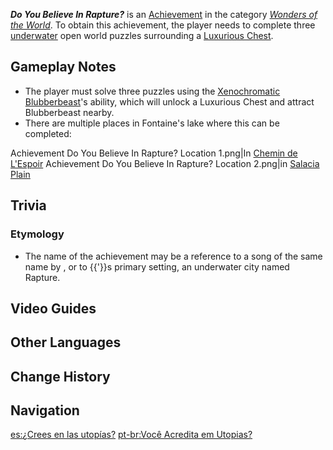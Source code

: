 {{Achievement Infobox
|id           = 81357
|order id     = 1343
|category     = Wonders of the World
|description  = Help build a Blubberbeast paradise.
|requirements = Solve [[underwater]] puzzles with the assistance of [[Xenochromatic Blubberbeast]] to unlock a Luxurious Chest.
|primogems    = 5
|tracking     = 
|topic        = 
|type         = Exploration
|quest        = 
|hidden       = 1
}}
'''''Do You Believe In Rapture?''''' is an [[Achievement]] in the category ''[[Wonders of the World]]''. To obtain this achievement, the player needs to complete three [[underwater]] open world puzzles surrounding a [[Luxurious Chest]].

==Gameplay Notes==
* The player must solve three puzzles using the [[Xenochromatic Blubberbeast]]'s ability, which will unlock a Luxurious Chest and attract Blubberbeast nearby.
* There are multiple places in Fontaine's lake where this can be completed:
<gallery>
Achievement Do You Believe In Rapture? Location 1.png|In [[Chemin de L'Espoir]]
Achievement Do You Believe In Rapture? Location 2.png|in [[Salacia Plain]]
</gallery>

==Trivia==
===Etymology===
* The name of the achievement may be a reference to a song of the same name by ''{{w|Sonic Youth}}'', or to ''{{w|BioShock}}''{{'}}s primary setting, an underwater city named Rapture.
<!--
==Video Guides==
{{EVT
|video1   = 
|caption1 = 
}}
-->

==Video Guides==
{{EVT
|video1   = https://youtu.be/BC_mdl_t5ag
|caption1 = Hidden Achievement: Do You Believe In Rapture?
}}

==Other Languages==
{{Other Languages
|en      = Do You Believe In Rapture?
|zhs     = 你是否相信极乐城？
|zhs_rm  = Nǐ Shìfǒu Xiāngxìn Jílè-chéng?
|zht     = {{MC|m=你|f=妳}}是否相信極樂城？
|zht_rm  = Nǐ Shìfǒu Xiāngxìn Jílè-chéng?
|zh_tl   = Do You Believe In {{tt|Rapture|lit. "Paradise City"}}?
|zh_note = The phrase {{Zh|极乐城|Jílè-chéng|Paradise City}} is the localized Chinese name of the fictional city of Rapture in the video game ''BioShock''. See [[#Trivia|Trivia]].
|ja      = あなたはラプチャーを信じますか？
|ja_rm   = Anata wa Rapuchaa wo Shinjimasu ka?
|ja_tl   = Do You Believe In Rapture?
|ko      = 낙원을 믿으십니까?
|ko_rm   = 
|ko_tl   = 
|es      = ¿Crees en las utopías?
|es_tl   = Do You Believe in Utopias?
|fr      = Foi en l'élysée ?
|fr_tl   = Faith in {{w|Elysium}}?
|ru      = Веришь ли ты в восторг?
|ru_tl   = Do You Believe in Rapture?
|th      = เธอเชื่อในสวรรค์มั้ย?
|th_rm   = 
|th_tl   = 
|vi      = Bạn Có Tin Về Chốn Thiên Đường?
|vi_tl   = 
|de      = Glaubst du an Rapture?
|de_tl   = Do You Believe In Rapture?
|id      = Utopia, Antara Ada dan Tiada?
|id_tl   = Utopia, Between Existing and Not Existing?
|id_note = The Achievement name is a reference to the song ''"Antara Ada dan Tiada"'' by the Indonesian band {{w|id:Utopia (grup musik)|Utopia}}.
|pt      = Você Acredita em Utopias?
|pt_tl   = 
|tr      = Ütopyalara İnanır Mısın?
|tr_tl   = Would You Believe in Utopias?
|it      = Credi nell'utopia?
|it_tl   = Would You Believe in Utopia?
}}

==Change History==
{{Change History|4.0}}

==Navigation==
{{Achievement Navbox}}

[[es:¿Crees en las utopías?]]
[[pt-br:Você Acredita em Utopias?]]
